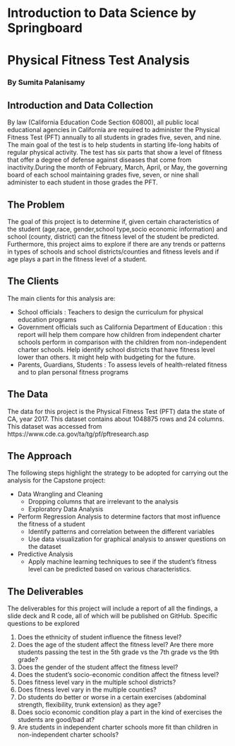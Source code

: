 

# Introduction to Data Science by Springboard
# Physical Fitness Test Analysis 
### By Sumita Palanisamy

## Introduction and Data Collection

By law (California Education Code Section 60800), all public local educational agencies in California are required to administer the Physical Fitness Test (PFT) annually to all students in grades five, seven, and nine. The main goal of the test is to help students in starting life-long habits of regular physical activity.
The test has six parts that show a level of fitness that offer a degree of defense against diseases that come from inactivity.During the month of February, March, April, or May, the governing board of each school maintaining grades five, seven, or nine shall administer to each student in those grades the PFT.

## The Problem

The goal of this project is to determine if, given certain characteristics of the student (age,race, gender,school type,socio economic information) and school (county, district) can the fitness level of the student be predicted. Furthermore, this project aims to explore if there are any trends or patterns in types of schools and school districts/counties and fitness levels and if age plays a part in the fitness level of a student.

## The Clients

The main clients for this analysis are:

*	School officials : Teachers to design the curriculum for physical education programs
*	Government officials such as California Department of Education : this report will help them compare how children from  independent charter schools perform in comparison with the children from non-independent charter schools. Help identify school districts that have fitness level lower than others. It might help with budgeting for the future.
*	Parents, Guardians, Students : To assess levels of health-related fitness and to plan personal fitness programs

## The Data

The data for this project is the Physical Fitness Test  (PFT) data the state of CA, year 2017. This dataset contains about 1048875 rows and 24 columns. This dataset was accessed from https://www.cde.ca.gov/ta/tg/pf/pftresearch.asp 

## The Approach
The following steps highlight the strategy to be adopted for carrying out the analysis for the Capstone project:

*	Data Wrangling and Cleaning
    +  Dropping columns that are irrelevant to the analysis
    +  Exploratory Data Analysis
*	Perform Regression Analysis to determine factors that most influence the fitness of a student
    +  Identify patterns and correlation between the different variables
    +  Use data visualization for graphical analysis to answer questions on the dataset
*	Predictive Analysis
    +  Apply machine learning techniques to see if the student’s fitness level can be predicted based on various characteristics.

## The Deliverables

The deliverables for this project will include a report of all the findings, a slide deck and R code, all of which will be published on GitHub.
Specific questions to be explored

1.	Does the ethnicity of student influence the fitness level?
2.	Does the age of the student affect the fitness level? Are there more students passing the test in the 5th grade vs the 7th grade vs the 9th grade?
3.	Does the gender of the student affect the fitness level?
4.	Does the student's socio-economic condition affect the fitness level?
5.	Does fitness level vary in the multiple school districts?
6.	Does fitness level vary in the multiple counties?
7.	Do students do better or worse in a certain exercises (abdominal strength, flexibility, trunk extension) as they age?
8.	Does socio economic condition play a part in the kind of exercises the students are good/bad at?
9.	Are students in independent charter schools more fit than children in non-independent charter schools?

